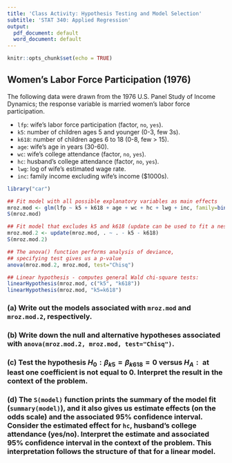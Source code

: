 ---
title: 'Class Activity: Hypothesis Testing and Model Selection'
subtitle: 'STAT 340: Applied Regression'
output:
  pdf_document: default
  word_document: default
---

```{r setup, include=FALSE}
knitr::opts_chunk$set(echo = TRUE)
```

## Women's Labor Force Participation (1976)

The following data were drawn from the 1976 U.S. Panel Study of Income Dynamics; the response variable is married women's labor force participation.

 * `lfp`: wife's labor force participation (factor, `no`, `yes`).
 * `k5`: number of children ages 5 and younger (0-3, few 3s).
 * `k618`: number of children ages 6 to 18 (0-8, few > 15).
 * `age`: wife's age in years (30-60).
 * `wc`: wife's college attendance (factor, `no`, `yes`).
 * `hc`: husband's college attendance (factor, `no`, `yes`).
 * `lwg`: log of wife's estimated wage rate.
 * `inc`: family income excluding wife's income (\$1000s).

```{r}
library("car")

## Fit model with all possible explanatory variables as main effects
mroz.mod <- glm(lfp ~ k5 + k618 + age + wc + hc + lwg + inc, family=binomial(link=logit), data=Mroz)
S(mroz.mod)

## Fit model that excludes k5 and k618 (update can be used to fit a nested model)
mroz.mod.2 <- update(mroz.mod, . ~ . - k5 - k618)
S(mroz.mod.2)

## The anova() function performs analysis of deviance, 
## specifying test gives us a p-value
anova(mroz.mod.2, mroz.mod, test="Chisq")

## Linear hypothesis - computes general Wald chi-square tests:
linearHypothesis(mroz.mod, c("k5", "k618"))
linearHypothesis(mroz.mod, "k5=k618")
```

### (a) Write out the models associated with `mroz.mod` and `mroz.mod.2`, respectively.

\vspace{3cm}

### (b) Write down the null and alternative hypotheses associated with `anova(mroz.mod.2, mroz.mod, test="Chisq")`.

\vspace{3cm}

### (c) Test the hypothesis $H_0:\beta_{k5}=\beta_{k618}=0$ versus $H_A: \text{ at least one coefficient is not equal to 0}$. Interpret the result in the context of the problem.

\vspace{3cm}

### (d) The `S(model)` function prints the summary of the model fit (`summary(model)`), and it also gives us estimate effects (on the odds scale) and the associated 95\% confidence interval. Consider the estimated effect for `hc`, husband's college attendance (yes/no). Interpret the estimate and associated 95\% confidence interval in the context of the problem. This interpretation follows the structure of that for a linear model.